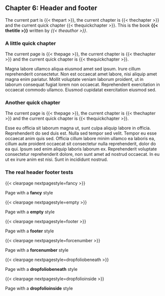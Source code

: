 ## Chapter 6: Header and footer

The current part is {{< thepart >}}, the current chapter is {{< thechapter >}}
and the current quick chapter {{< thequickchapter >}}. This is the book
**{{< thetitle >}}** written by _{{< theauthor >}}_.

### A little quick chapter

The current page is {{< thepage >}}, the current chapter is {{< thechapter >}}
and the current quick chapter is {{< thequickchapter >}}.

Magna labore ullamco aliqua eiusmod amet sed ipsum. Irure cillum reprehenderit
consectetur. Non est occaecat amet labore, nisi aliquip amet magna enim
pariatur. Mollit voluptate veniam laborum proident, ut in laborum consequat
fugiat lorem non occaecat. Reprehenderit exercitation in occaecat commodo
ullamco. Eiusmod cupidatat exercitation eiusmod sed.

### Another quick chapter

The current page is {{< thepage >}}, the current chapter is {{< thechapter >}}
and the current quick chapter is {{< thequickchapter >}}.

Esse eu officia sit laborum magna ut, sunt culpa aliquip labore in officia.
Reprehenderit do sed duis est. Nulla sed tempor sed velit. Tempor eu esse
occaecat anim quis sed. Officia cillum labore minim ullamco ea laboris ea,
cillum aute proident occaecat sit consectetur nulla reprehenderit, dolor do ea
qui. Ipsum sed enim aliquip laboris laborum ex. Reprehenderit voluptate
consectetur reprehenderit dolore, non sunt amet ad nostrud occaecat. In eu ut
ex irure anim est nisi. Sunt in incididunt nostrud.

### The real header footer tests

{{< clearpage nextpagestyle=fancy >}}

:::{vfill=both scale=3 align=center}
Page with a **fancy** style
:::

{{< clearpage nextpagestyle=empty >}}

:::{vfill=both scale=3 align=center}
Page with a **empty** style
:::

{{< clearpage nextpagestyle=footer >}}

:::{vfill=both scale=3 align=center}
Page with a **footer** style
:::

{{< clearpage nextpagestyle=forcenumber >}}

:::{vfill=both scale=3 align=center}
Page with a **forcenumber** style
:::

{{< clearpage nextpagestyle=dropfoliobeneath >}}

:::{vfill=both scale=3 align=center}
Page with a **dropfoliobeneath** style
:::

{{< clearpage nextpagestyle=dropfolioinside >}}

:::{vfill=both scale=3 align=center scale=3 align=center}
Page with a **dropfolioinside** style
:::
